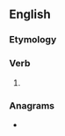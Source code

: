 {{also|Spieth}}
==English==

===Etymology===
{{suffix|en|spy|eth}}

===Verb===
{{head|en|verb form}}

# {{en-archaic third-person singular of|spy}}

===Anagrams===
* {{anagrams|en|a=ehipst|Speith}}
